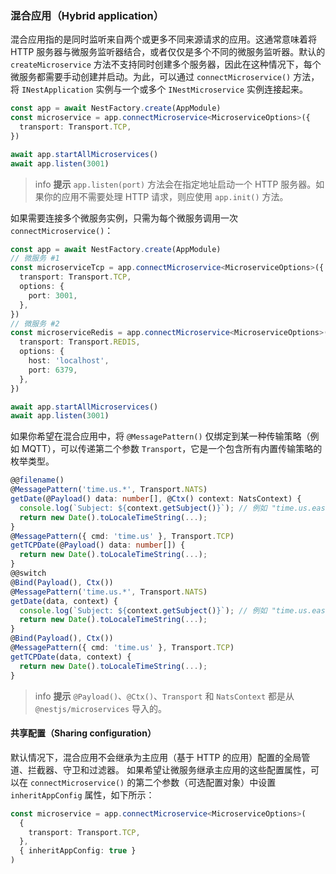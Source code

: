 ### 混合应用（Hybrid application）

混合应用指的是同时监听来自两个或更多不同来源请求的应用。这通常意味着将 HTTP 服务器与微服务监听器结合，或者仅仅是多个不同的微服务监听器。默认的 `createMicroservice` 方法不支持同时创建多个服务器，因此在这种情况下，每个微服务都需要手动创建并启动。为此，可以通过 `connectMicroservice()` 方法，将 `INestApplication` 实例与一个或多个 `INestMicroservice` 实例连接起来。

```typescript
const app = await NestFactory.create(AppModule)
const microservice = app.connectMicroservice<MicroserviceOptions>({
  transport: Transport.TCP,
})

await app.startAllMicroservices()
await app.listen(3001)
```

> info **提示** `app.listen(port)` 方法会在指定地址启动一个 HTTP 服务器。如果你的应用不需要处理 HTTP 请求，则应使用 `app.init()` 方法。

如果需要连接多个微服务实例，只需为每个微服务调用一次 `connectMicroservice()`：

```typescript
const app = await NestFactory.create(AppModule)
// 微服务 #1
const microserviceTcp = app.connectMicroservice<MicroserviceOptions>({
  transport: Transport.TCP,
  options: {
    port: 3001,
  },
})
// 微服务 #2
const microserviceRedis = app.connectMicroservice<MicroserviceOptions>({
  transport: Transport.REDIS,
  options: {
    host: 'localhost',
    port: 6379,
  },
})

await app.startAllMicroservices()
await app.listen(3001)
```

如果你希望在混合应用中，将 `@MessagePattern()` 仅绑定到某一种传输策略（例如 MQTT），可以传递第二个参数 `Transport`，它是一个包含所有内置传输策略的枚举类型。

```typescript
@@filename()
@MessagePattern('time.us.*', Transport.NATS)
getDate(@Payload() data: number[], @Ctx() context: NatsContext) {
  console.log(`Subject: ${context.getSubject()}`); // 例如 "time.us.east"
  return new Date().toLocaleTimeString(...);
}
@MessagePattern({ cmd: 'time.us' }, Transport.TCP)
getTCPDate(@Payload() data: number[]) {
  return new Date().toLocaleTimeString(...);
}
@@switch
@Bind(Payload(), Ctx())
@MessagePattern('time.us.*', Transport.NATS)
getDate(data, context) {
  console.log(`Subject: ${context.getSubject()}`); // 例如 "time.us.east"
  return new Date().toLocaleTimeString(...);
}
@Bind(Payload(), Ctx())
@MessagePattern({ cmd: 'time.us' }, Transport.TCP)
getTCPDate(data, context) {
  return new Date().toLocaleTimeString(...);
}
```

> info **提示** `@Payload()`、`@Ctx()`、`Transport` 和 `NatsContext` 都是从 `@nestjs/microservices` 导入的。

#### 共享配置（Sharing configuration）

默认情况下，混合应用不会继承为主应用（基于 HTTP 的应用）配置的全局管道、拦截器、守卫和过滤器。
如果希望让微服务继承主应用的这些配置属性，可以在 `connectMicroservice()` 的第二个参数（可选配置对象）中设置 `inheritAppConfig` 属性，如下所示：

```typescript
const microservice = app.connectMicroservice<MicroserviceOptions>(
  {
    transport: Transport.TCP,
  },
  { inheritAppConfig: true }
)
```
